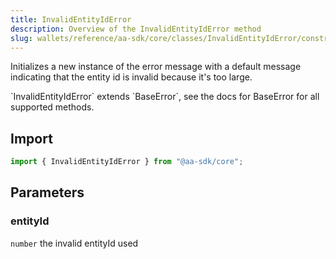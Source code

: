 ```yaml
---
title: InvalidEntityIdError
description: Overview of the InvalidEntityIdError method
slug: wallets/reference/aa-sdk/core/classes/InvalidEntityIdError/constructor
---
```


Initializes a new instance of the error message with a default message indicating that the entity id is invalid because it's too large.

<Note>
  `InvalidEntityIdError` extends `BaseError`, see the docs for BaseError for all
  supported methods.
</Note>

## Import

```ts
import { InvalidEntityIdError } from "@aa-sdk/core";
```

## Parameters

### entityId

`number`
the invalid entityId used

